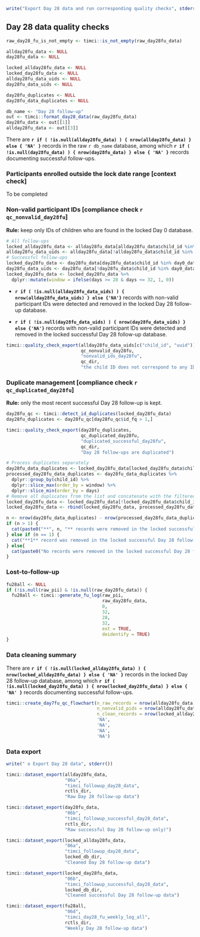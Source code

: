 ```r
write("Export Day 28 data and run corresponding quality checks", stderr())
```

\newpage

## Day 28 data quality checks\n\n

```r
raw_day28_fu_is_not_empty <- timci::is_not_empty(raw_day28fu_data)

allday28fu_data <- NULL
day28fu_data <- NULL

locked_allday28fu_data <- NULL
locked_day28fu_data <- NULL
allday28fu_data_uids <- NULL
day28fu_data_uids <- NULL

day28fu_duplicates <- NULL
day28fu_data_duplicates <- NULL
```

```r
db_name <- "Day 28 follow-up"
out <- timci::format_day28_data(raw_day28fu_data)
day28fu_data <- out[[1]]
allday28fu_data <- out[[3]]
```

There are **`r if ( !is.null(allday28fu_data) ) { nrow(allday28fu_data) } else { 'NA' }`** records in the raw `r db_name` database, among which **`r if ( !is.null(day28fu_data) ) { nrow(day28fu_data) } else { 'NA' }`** records documenting successful follow-ups.

### Participants enrolled outside the lock date range [context check]\n\n

To be completed

### Non-valid participant IDs [compliance check `r qc_nonvalid_day28fu`]\n\n

**Rule:** keep only IDs of children who are found in the locked Day 0 database.

```r
# All follow-ups
locked_allday28fu_data <- allday28fu_data[allday28fu_data$child_id %in% day0_data$child_id, ]
allday28fu_data_uids <- allday28fu_data[!allday28fu_data$child_id %in% day0_data$child_id, ]
# Successful follow-ups
locked_day28fu_data <- day28fu_data[day28fu_data$child_id %in% day0_data$child_id, ]
day28fu_data_uids <- day28fu_data[!day28fu_data$child_id %in% day0_data$child_id, ]
locked_day28fu_data <- locked_day28fu_data %>% 
  dplyr::mutate(window = ifelse(days >= 28 & days <= 32, 1, 0))
```

* **`r if ( !is.null(allday28fu_data_uids) ) { nrow(allday28fu_data_uids) } else {'NA'}`** records with non-valid participant IDs were detected and removed in the locked Day 28 follow-up database.

* **`r if ( !is.null(day28fu_data_uids) ) { nrow(day28fu_data_uids) } else {'NA'}`** records with non-valid participant IDs were detected and removed in the locked successful Day 28 follow-up database.

```r
timci::quality_check_export(allday28fu_data_uids[c("child_id", "uuid")],
                            qc_nonvalid_day28fu,
                            "nonvalid_ids_day28fu",
                            qc_dir,
                            "the child ID does not correspond to any ID found the locked Day 0 database")
```

### Duplicate management [compliance check `r qc_duplicated_day28fu`]\n\n

**Rule:** only the most recent successful Day 28 follow-up is kept.

```r
day28fu_qc <- timci::detect_id_duplicates(locked_day28fu_data)
day28fu_duplicates <- day28fu_qc[day28fu_qc$id_fq > 1,]
```

```r
timci::quality_check_export(day28fu_duplicates,
                            qc_duplicated_day28fu,
                            "duplicated_successful_day28fu",
                            qc_dir,
                            "Day 28 follow-ups are duplicated")
```

```r
# Process duplicates separately
day28fu_data_duplicates <- locked_day28fu_data[locked_day28fu_data$child_id %in% day28fu_duplicates$child_id, ]
processed_day28fu_data_duplicates <- day28fu_data_duplicates %>%
  dplyr::group_by(child_id) %>%
  dplyr::slice_max(order_by = window) %>%
  dplyr::slice_min(order_by = days)
# Remove all duplicates from the list and concatenate with the filtered list
locked_day28fu_data <- locked_day28fu_data[!locked_day28fu_data$child_id %in% day28fu_duplicates$child_id, ]
locked_day28fu_data <- rbind(locked_day28fu_data, processed_day28fu_data_duplicates)
```

```r
n <- nrow(day28fu_data_duplicates) - nrow(processed_day28fu_data_duplicates)
if (n > 1) {
  cat(paste0("**", n, "** records were removed in the locked successful Day 28 follow-up database (records duplicated on the same day may be kept - we need to define a rule for this)."))
} else if (n == 1) {
  cat("**1** record was removed in the locked successful Day 28 follow-up database (records duplicated on the same day may be kept - we need to define a rule for this).")
} else{
  cat(paste0("No records were removed in the locked successful Day 28 follow-up database."))
}
```

### Lost-to-follow-up\n\n

```r
fu28all <- NULL
if (!is.null(raw_pii) & !is.null(raw_day28fu_data)) {
  fu28all <- timci::generate_fu_log(raw_pii,
                                    raw_day28fu_data,
                                    0,
                                    32,
                                    28,
                                    32,
                                    ext = TRUE,
                                    deidentify = TRUE)
}
```

### Data cleaning summary\n\n

There are **`r if ( !is.null(locked_allday28fu_data) ) { nrow(locked_allday28fu_data) } else { 'NA' }`** records in the locked Day 28 follow-up database, among which **`r if ( !is.null(locked_day28fu_data) ) { nrow(locked_day28fu_data) } else { 'NA' }`** records documenting successful follow-ups.

```r
timci::create_day7fu_qc_flowchart(n_raw_records = nrow(allday28fu_data),
                                  n_nonvalid_pids = nrow(allday28fu_data_uids),
                                  n_clean_records = nrow(locked_allday28fu_data),
                                  'NA',
                                  'NA',
                                  'NA',
                                  'NA')
```

### Data export\n\n

```r
write(" o Export Day 28 data", stderr())
```

```r
timci::dataset_export(allday28fu_data,
                      "06a",
                      "timci_followup_day28_data",
                      rctls_dir,
                      "Raw Day 28 follow-up data")
```

```r
timci::dataset_export(day28fu_data,
                      "06b",
                      "timci_followup_successful_day28_data",
                      rctls_dir,
                      "Raw successful Day 28 follow-up only)")
```

```r
timci::dataset_export(locked_allday28fu_data,
                      "06a",
                      "timci_followup_day28_data",
                      locked_db_dir,
                      "Cleaned Day 28 follow-up data")
```

```r
timci::dataset_export(locked_day28fu_data,
                      "06b",
                      "timci_followup_successful_day28_data",
                      locked_db_dir,
                      "Cleaned successful Day 28 follow-up data")
```

```r
timci::dataset_export(fu28all,
                      "06d",
                      "timci_day28_fu_weekly_log_all",
                      rctls_dir,
                      "Weekly Day 28 follow-up data")
```

